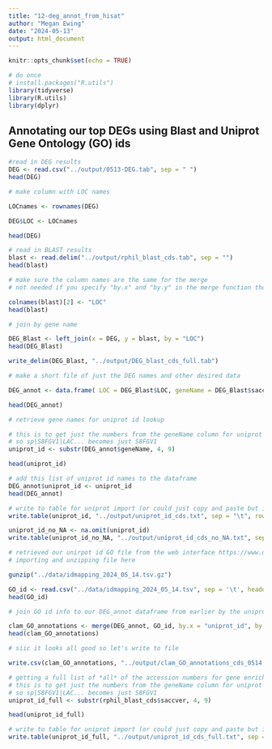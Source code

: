 ```yaml
---
title: "12-deg_annot_from_hisat"
author: "Megan Ewing"
date: "2024-05-13"
output: html_document
---
```


```r
knitr::opts_chunk$set(echo = TRUE)
```

```r
# do once
# install.packages("R.utils")
library(tidyverse)
library(R.utils)
library(dplyr)

```

## Annotating our top DEGs using Blast and Uniprot Gene Ontology (GO) ids

```r

#read in DEG results
DEG <- read.csv("../output/0513-DEG.tab", sep = " ")
head(DEG)

```

```r
# make column with LOC names

LOCnames <- rownames(DEG)

DEG$LOC <- LOCnames

head(DEG)

```

```r
# read in BLAST results
blast <- read.delim("../output/rphil_blast_cds.tab", sep = "")
head(blast)
```

```r
# make sure the column names are the same for the merge
# not needed if you specify "by.x" and "by.y" in the merge function tho 

colnames(blast)[2] <- "LOC"
head(blast)
```

```r
# join by gene name

DEG_Blast <- left_join(x = DEG, y = blast, by = "LOC")
head(DEG_Blast)

write_delim(DEG_Blast, "../output/DEG_blast_cds_full.tab")

```

```r
# make a short file of just the DEG names and other desired data

DEG_annot <- data.frame( LOC = DEG_Blast$LOC, geneName = DEG_Blast$saccver, baseMean = DEG_Blast$baseMean, log2FoldChange = DEG_Blast$log2FoldChange, pvalue = DEG_Blast$pvalue, padj = DEG_Blast$padj, protein = DEG_Blast$protein, cds = DEG_Blast$cds  )

head(DEG_annot)


```

```r
# retrieve gene names for uniprot id lookup

# this is to get just the numbers from the geneName column for uniprot
# so sp|S8FGV1|LAC... becomes just S8FGV1
uniprot_id <- substr(DEG_annot$geneName, 4, 9)

head(uniprot_id)

# add this list of uniprot id names to the dataframe
DEG_annot$uniprot_id <- uniprot_id
head(DEG_annot)

# write to table for uniprot import (or could just copy and paste but i imported a text file to uniprot just for my own santity to make sure everything was included)
write.table(uniprot_id, "../output/uniprot_id_cds.txt", sep = "\t", row.names = FALSE, col.names = FALSE, quote = FALSE)

uniprot_id_no_NA <- na.omit(uniprot_id)
write.table(uniprot_id_no_NA, "../output/uniprot_id_cds_no_NA.txt", sep = "\t", row.names = FALSE, col.names = FALSE, quote = FALSE)


```

```r

# retrieved our unirpot id GO file from the web interface https://www.uniprot.org/
# importing and unzipping file here

gunzip("../data/idmapping_2024_05_14.tsv.gz")

GO_id <- read.csv("../data/idmapping_2024_05_14.tsv", sep = '\t', header = TRUE, row.names=NULL)
head(GO_id)
```

```r
# join GO id info to our DEG_annot dataframe from earlier by the uniprot ids

clam_GO_annotations <- merge(DEG_annot, GO_id, by.x = "uniprot_id", by.y = "Entry")
head(clam_GO_annotations)

```

```r
# siic it looks all good so let's write to file

write.csv(clam_GO_annotations, "../output/clam_GO_annotations_cds_0514.csv")
```

```r
# getting a full list of *all* of the accession numbers for gene enrichment
# this is to get just the numbers from the geneName column for uniprot
# so sp|S8FGV1|LAC... becomes just S8FGV1
uniprot_id_full <- substr(rphil_blast_cds$saccver, 4, 9)

head(uniprot_id_full)

# write to table for uniprot import (or could just copy and paste but i imported a text file to uniprot just for my own santity to make sure everything was included)
write.table(uniprot_id_full, "../output/uniprot_id_cds_full.txt", sep = "\t", row.names = FALSE, col.names = FALSE, quote = FALSE)


```





